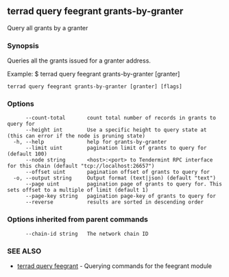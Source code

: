 ## terrad query feegrant grants-by-granter

Query all grants by a granter

### Synopsis

Queries all the grants issued for a granter address.

Example:
$ terrad query feegrant grants-by-granter [granter]

```
terrad query feegrant grants-by-granter [granter] [flags]
```

### Options

```
      --count-total       count total number of records in grants to query for
      --height int        Use a specific height to query state at (this can error if the node is pruning state)
  -h, --help              help for grants-by-granter
      --limit uint        pagination limit of grants to query for (default 100)
      --node string       <host>:<port> to Tendermint RPC interface for this chain (default "tcp://localhost:26657")
      --offset uint       pagination offset of grants to query for
  -o, --output string     Output format (text|json) (default "text")
      --page uint         pagination page of grants to query for. This sets offset to a multiple of limit (default 1)
      --page-key string   pagination page-key of grants to query for
      --reverse           results are sorted in descending order
```

### Options inherited from parent commands

```
      --chain-id string   The network chain ID
```

### SEE ALSO

* [terrad query feegrant](terrad_query_feegrant.md)	 - Querying commands for the feegrant module


